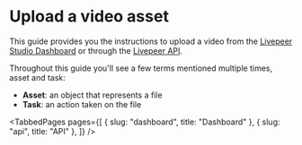 
<head>
  <title>Upload a video asset | Livepeer Studio Docs</title>
</head>

# Upload a video asset

This guide provides you the instructions to upload a video from the
[Livepeer Studio Dashboard](#dashboard) or through the [Livepeer API](#api).

Throughout this guide you'll see a few terms mentioned multiple times, asset and
task:

- **Asset**: an object that represents a file
- **Task**: an action taken on the file

<TabbedPages
  pages={[
    { slug: "dashboard", title: "Dashboard" },
    { slug: "api", title: "API" },
  ]}
/>
